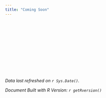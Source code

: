 ```yaml
---
title: "Coming Soon"
---
```





<br/>

<br/>

<br/>

<br/>

<br/>


<br/>



*Data last refreshed on `r Sys.Date()`.*

*Document Built with R Version: `r getRversion()`*